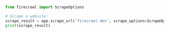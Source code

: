 ```python Python
from firecrawl import ScrapeOptions

# Scrape a website:
scrape_result = app.scrape_url('firecrawl.dev', scrape_options=ScrapeOptions(formats=['markdown', 'html']))
print(scrape_result)
```
